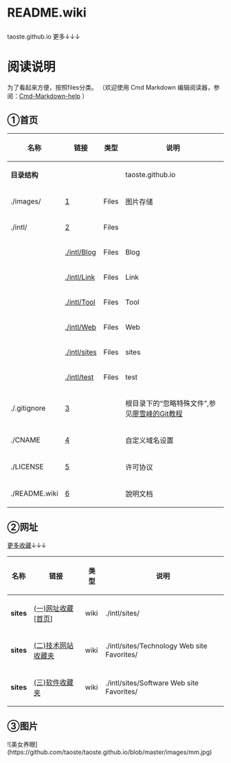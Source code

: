 
<h1>README.wiki</h1>
taoste.github.io 更多↓↓↓
= =

= 阅读说明 =

为了看起来方便，按照files分类。
（欢迎使用 Cmd Markdown 编辑阅读器，参阅：[https://github.com/taoste/Cmd-Markdown-help/issues/1 Cmd-Markdown-help] ）

== ①首页 ==

{|
! 名称 !! 链接 !! 类型 !! 说明
|-
| '''目录结构''' || &nbsp; || &nbsp; || taoste.github.io
|-
|  ./images/ ||[https://github.com/taoste/taoste.github.io/tree/master/images] || Files || 图片存储
|-
| ./intl/ ||  [https://github.com/taoste/taoste.github.io/tree/master/intl] || Files || 
|-
| &nbsp; ||  [https://github.com/taoste/taoste.github.io/tree/master/intl/Blog ./intl/Blog] || Files || Blog 
|-
| &nbsp; ||  [https://github.com/taoste/taoste.github.io/tree/master/intl/Link ./intl/Link ] || Files || Link 
|-
| &nbsp; ||  [https://github.com/taoste/taoste.github.io/tree/master/intl/Tool ./intl/Tool] || Files || Tool 
|-
| &nbsp; ||  [https://github.com/taoste/taoste.github.io/tree/master/intl/Web ./intl/Web ] || Files || Web 
|-
| &nbsp; ||  [https://github.com/taoste/taoste.github.io/tree/master/intl/sites ./intl/sites] || Files || sites 
|-
| &nbsp; ||  [https://github.com/taoste/taoste.github.io/tree/master/intl/test ./intl/test ] || Files || test 
|-
| ./.gitignore || [https://github.com/taoste/taoste.github.io/blob/master/.gitignore] || &nbsp; || 根目录下的“忽略特殊文件”,参见[http://www.liaoxuefeng.com/wiki/0013739516305929606dd18361248578c67b8067c8c017b000/0013758404317281e54b6f5375640abbb11e67be4cd49e0000 廖雪峰的Git教程]
|-
|./CNAME || [https://github.com/taoste/taoste.github.io/blob/master/CNAME] || &nbsp; ||  自定义域名设置
|-
|  ./LICENSE || [https://github.com/taoste/taoste.github.io/blob/master/LICENSE] || &nbsp; || 许可协议
|-
| ./README.wiki|| [https://github.com/taoste/taoste.github.io/blob/master/README.wiki] || &nbsp; || 說明文档
|}

 
== ②网址==
[https://github.com/taoste/taoste.github.io/tree/master/intl/sites 更多收藏]↓↓↓
{|
! 名称 !! 链接 !! 类型 !! 说明
|-
| '''sites''' || [https://github.com/taoste/taoste.github.io/tree/master/intl/sites (一)网址收藏[首页]] || wiki || ./intl/sites/
|-
| '''sites''' || [https://github.com/taoste/taoste.github.io/tree/master/intl/sites/Technology%20Web%20site%20Favorites (二)技术网站收藏夹] || wiki || ./intl/sites/Technology Web site Favorites/
|-
| '''sites''' || [https://github.com/taoste/taoste.github.io/tree/master/intl/sites/Software%20Web%20site%20Favorites (三)软件收藏夹] || wiki || ./intl/sites/Software Web site Favorites/
|}

== ③图片==

![美女养眼](https://github.com/taoste/taoste.github.io/blob/master/images/mm.jpg)
